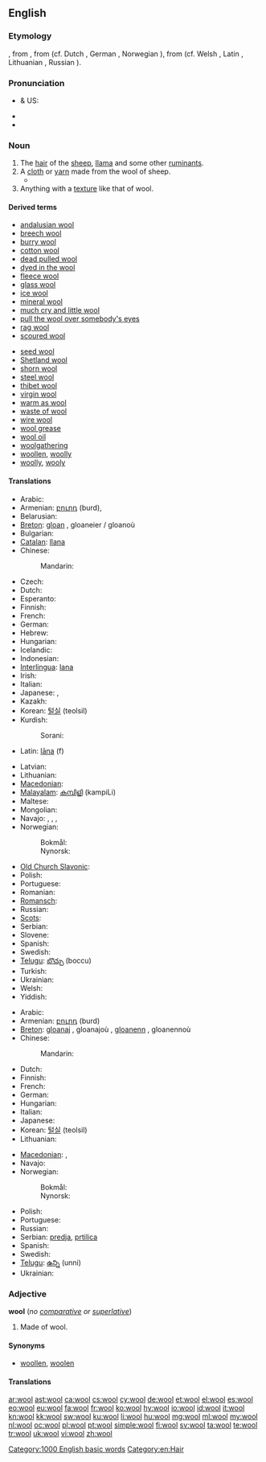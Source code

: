 {{also|Wool}}
==English==

===Etymology===
{{etyl|enm}} {{term|wolle|lang=enm}}, from {{etyl|ang}} {{term|wull|lang=ang}}, from {{proto|Germanic|wullō}} (cf. Dutch {{term|wol|lang=nl}}, German {{term|Wolle|lang=de}}, Norwegian {{term|ull|lang=no}}), from {{proto|Indo-European|h₂wĺ̥h₁neh₂}} (cf. Welsh {{term|gwlân|lang=cy}}, Latin {{term|lana|lāna|lang=la}}, Lithuanian {{term|vilna|vìlna|lang=lt}}, Russian {{term|волна|tr=volna|lang=ru}}).

===Pronunciation===
* {{a|RP}} & US: {{IPA|/wʊl/}}
* {{audio|en-us-wool.ogg|Audio (US)}}
* {{rhymes|ʊl}}

===Noun===
{{wikipedia}}
{{en-noun|-|s}}

# The [[hair]] of the [[sheep]], [[llama]] and some other [[ruminant]]s.
# A [[cloth]] or [[yarn]] made from the wool of sheep.
#* {{quote-news|2009|January 12|Mireya Navarro|It May Market Organic Alternatives, but Is Your Cleaner Really Greener?|New York Times|url=
|passage=Spielvogel said wet cleaning also has limitations; while it is fine for cottons and fabrics worn in warm climates, he said, it can damage heavy '''wools''' or structured clothes like suit jackets. }}
# Anything with a [[texture]] like that of wool.

====Derived terms====
{{top2}}
* [[andalusian wool]]
* [[breech wool]]
* [[burry wool]]
* [[cotton wool]]
* [[dead pulled wool]]
* [[dyed in the wool]]
* [[fleece wool]]
* [[glass wool]]
* [[ice wool]]
* [[mineral wool]]
* [[much cry and little wool]]
* [[pull the wool over somebody's eyes]]
* [[rag wool]]
* [[scoured wool]]
{{mid2}}
* [[seed wool]]
* [[Shetland wool]]
* [[shorn wool]]
* [[steel wool]]
* [[thibet wool]]
* [[virgin wool]]
* [[warm as wool]]
* [[waste of wool]]
* [[wire wool]]
* [[wool grease]]
* [[wool oil]]
* [[woolgathering]]
* [[woollen]], [[woolly]]
* [[woolly]], [[wooly]]
{{bottom}}

====Translations====
{{trans-top|hair of sheep, etc.}}
* Arabic: {{t|ar|صوف|m|tr=Suuf}}
* Armenian: [[բուրդ]] (burd), {{qualifier|archaic}} {{t-|hy|գեղմ|tr=geġm}}
* Belarusian: {{t+|be|воўна|f|tr=voŭna|xs=Belarusian}}
* [[Breton]]: [[gloan]] {{m}}, gloaneier / gloanoù {{p}}
* Bulgarian: {{t+|bg|вълна|f|tr=vălna|xs=Bulgarian}}
* [[Catalan]]: [[llana]] {{f}}
* Chinese:
*: Mandarin: {{t|cmn|羊毛|tr=yángmáo|sc=Hani}}
* Czech: {{t|cs|vlna}}
* Dutch: {{t+|nl|wol|m}}
* Esperanto: {{t-|eo|lano|xs=Esperanto}}
* Finnish: {{t+|fi|villa}}
* French: {{t+|fr|laine|f}}
* German: {{t+|de|Wolle|f}}
* Hebrew: {{t+|he|צמר|m|tr=tsémer}}
* Hungarian: {{t+|hu|gyapjú}}
* Icelandic: {{t+|is|ull}}
* Indonesian: {{t+|id|wol|xs=Indonesian}}
* [[Interlingua]]: [[lana]]
* Irish: {{t|ga|olann|f|xs=Irish}}
* Italian: {{t+|it|lana|f}}
* Japanese: {{t-|ja|ウール|tr=ūru}}, {{t|ja|羊毛|tr=ようもう, yōmō}}
* Kazakh: {{t|kk|жүн|tr=jün|sc=Cyrl|xs=Kazakh}}
* Korean: [[털실]] (teolsil)
* Kurdish:
*: Sorani: {{t|ku|خوری|tr=xurí|sc=ku-Arab}}
* Latin: [[lana|lāna]] (f)
{{trans-mid}}
* Latvian: {{t-|lv|vilna|f|xs=Latvian}}
* Lithuanian: {{t|lt|vilna|f}}
* [[Macedonian]]: {{t-|mk|волна|f|tr=vólna}}
* [[Malayalam]]: [[കമ്പിളി]] (kampiLi)
* Maltese: {{t|mt|suf|m}}
* Mongolian: {{t-|mn|ноос|tr=noos|sc=Cyrl|xs=Mongolian}}
* Navajo: {{tø|nv|aghaaʼ}}, {{tø|nv|dibé bighaaʼ}}, {{tø|nv|hakʼaz ayání bighaaʼ}}, {{tø|nv|shádiʼááhdę́ę́ʼ tłʼízí bighaaʼ}}
* Norwegian:
*: Bokmål: {{t|nb|ull|m|f}}
*: Nynorsk: {{t|nn|ull|f}}
* [[Old Church Slavonic]]: {{tø|cu|вльна|f|tr=vlĭna|sc=Cyrs}}
* Polish: {{t+|pl|wełna|f}}
* Portuguese: {{t+|pt|lã|f}}
* Romanian: {{t+|ro|lână|f}}
* [[Romansch]]: {{t|rm|launa|f}}
* Russian: {{t+|ru|шерсть|f|tr=šerst’}}
* [[Scots]]: {{tø|sco|oo}}
* Serbian: {{t-|sr|вуна|f|sc=Cyrl}}
* Slovene: {{t+|sl|volna|f}}
* Spanish: {{t+|es|lana|f}}
* Swedish: {{t+|sv|ull|c}}
* [[Telugu]]: [[బొచ్చు]] (boccu)
* Turkish: {{t+|tr|yün}}
* Ukrainian: {{t-|uk|вовна|f|tr=vóvna|xs=Ukrainian}}
* Welsh: {{t|cy|gwlân|m|xs=Welsh}}
* Yiddish: {{t|yi|וואָל|tr=vol|sc=Hebr}}
{{trans-bottom}}

{{trans-top|cloth or yarn}}
* Arabic: {{Arab|[[صوف]]}} {{unicode|(ʂu:f)}}
* Armenian: [[բուրդ]] (burd)
* [[Breton]]: [[gloanaj]] {{m}}, gloanajoù {{p}}, [[gloanenn]] {{f}}, gloanennoù {{p}}
* Chinese:
*: Mandarin: {{t|cmn|羊毛|tr=yángmáo|sc=Hani}}
* Dutch: {{t+|nl|wol}}
* Finnish: {{t+|fi|villa}}
* French: {{t+|fr|laine|f}}
* German: {{t+|de|Wolle|f}}
* Hungarian: {{t+|hu|gyapjú}}
* Italian: {{t+|it|lana|f}}
* Japanese: {{t|ja|羊毛|tr=ようもう, yōmō}}
* Korean: [[털실]] (teolsil)
* Lithuanian: {{t|lt|vilnonas|m}}
{{trans-mid}}
* [[Macedonian]]: {{t|mk|волница|f|tr=vólnica}}, {{t|mk|преѓа|f|tr=préǵa}}
* Navajo: {{tø|nv|aghaaʼ}}
* Norwegian:
*: Bokmål: {{t|nb|ull|m|f}}
*: Nynorsk: {{t|nn|ull|f}}
* Polish: {{t+|pl|wełna|f}}
* Portuguese: {{t+|pt|lã|f}}
* Russian: {{t+|ru|шерсть|f|tr=šerst’}}
* Serbian: [[predja]], [[prtilica]]
* Spanish: {{t+|es|lana|f}}
* Swedish: {{t-|sv|ylle|n}}
* [[Telugu]]: [[ఉన్ని]] (unni)
* Ukrainian: {{t-|uk|вовна|f|tr=vóvna|xs=Ukrainian}}
{{trans-bottom}}

{{trans-top|anything with a texture like that of wool}}
{{trans-mid}}
{{trans-bottom}}

===Adjective===
'''wool''' (''no [[comparative]] or [[superlative]]'')

# Made of wool.

====Synonyms====
* [[woollen]], [[woolen]]

====Translations====
{{trans-see|made of wool|[[woollen]], [[woolen]]}}

[[Category:1000 English basic words]]
[[Category:en:Hair]]

[[ar:wool]]
[[ast:wool]]
[[ca:wool]]
[[cs:wool]]
[[cy:wool]]
[[de:wool]]
[[et:wool]]
[[el:wool]]
[[es:wool]]
[[eo:wool]]
[[eu:wool]]
[[fa:wool]]
[[fr:wool]]
[[ko:wool]]
[[hy:wool]]
[[io:wool]]
[[id:wool]]
[[it:wool]]
[[kn:wool]]
[[kk:wool]]
[[sw:wool]]
[[ku:wool]]
[[li:wool]]
[[hu:wool]]
[[mg:wool]]
[[ml:wool]]
[[my:wool]]
[[nl:wool]]
[[oc:wool]]
[[pl:wool]]
[[pt:wool]]
[[simple:wool]]
[[fi:wool]]
[[sv:wool]]
[[ta:wool]]
[[te:wool]]
[[tr:wool]]
[[uk:wool]]
[[vi:wool]]
[[zh:wool]]